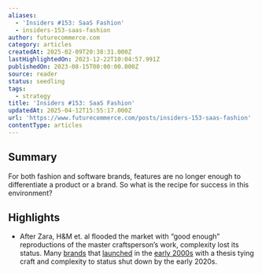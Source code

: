 ```yaml
---
aliases:
  - 'Insiders #153: SaaS Fashion'
  - insiders-153-saas-fashion
author: futurecommerce.com
category: articles
createdAt: 2025-02-09T20:38:31.000Z
lastHighlightedOn: 2023-12-22T10:04:57.991Z
publishedOn: 2023-08-15T00:00:00.000Z
source: reader
status: seedling
tags:
  - strategy
title: 'Insiders #153: SaaS Fashion'
updatedAt: 2025-04-12T15:55:17.000Z
url: 'https://www.futurecommerce.com/posts/insiders-153-saas-fashion'
contentType: articles
---
```

## Summary

For both fashion and software brands, features are no longer enough to differentiate a product or a brand. So what is the recipe for success in this environment?

## Highlights

- After Zara, H&M et. al flooded the market with “good enough” reproductions of the master craftsperson’s work, complexity lost its status. Many [brands](https://www.vogue.com/article/silas-chou-puts-thakoon-on-hold-questions-future-of-see-now-buy-now) that [launched](https://www.nytimes.com/2019/11/04/style/zac-posen-barneys-brand-closed.html) in the [early 2000s](https://www.businessoffashion.com/articles/news-analysis/as-ohne-titel-shutters-founders-reflect) with a thesis tying craft and complexity to status shut down by the early 2020s.
